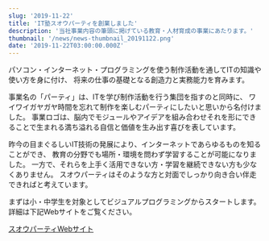 ```yaml
---
slug: '2019-11-22'
title: 'IT塾スオウパーティを創業しました'
description: '当社事業内容の筆頭に掲げている教育・人材育成の事業にあたります。'
thumbnail: '/news/news-thumbnail_20191122.png'
date: '2019-11-22T03:00:00.000Z'
---
```


パソコン・インターネット・プログラミングを使う制作活動を通してITの知識や使い方を身に付け、
将来の仕事の基礎となる創造力と実務能力を育みます。

事業名の「パーティ」は、ITを学び制作活動を行う集団を指すのと同時に、
ワイワイガヤガヤ時間を忘れて制作を楽しむパーティにしたいと思いから名付けました。
事業ロゴは、脳内でモジュールやアイデアを組み合わせそれを形にできることで生まれる満ち溢れる自信と価値を生み出す喜びを表しています。

昨今の目まぐるしいIT技術の発展により、インターネットであらゆるものを知ることができ、
教育の分野でも場所・環境を問わず学習することが可能になりました。
一方で、それらを上手く活用できない方・学習を継続できない方も少なくありません。
スオウパーティはそのような方と対面でしっかり向き合い伴走できればと考えています。

まずは小・中学生を対象としてビジュアルプログラミングからスタートします。
 詳細は下記Webサイトをご覧ください。

[スオウパーティWebサイト](https://thwoo.party)
